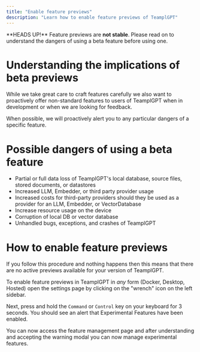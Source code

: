 ```yaml
---
title: "Enable feature previews"
description: "Learn how to enable feature previews of TeamplGPT"
---
```



<Callout type="error" emoji="️‼️">
  **HEADS UP!** Feature previews are <b>not stable</b>. Please read on to
  understand the dangers of using a beta feature before using one.
</Callout>

# Understanding the implications of beta previews

While we take great care to craft features carefully we also want to proactively offer non-standard features to users of TeamplGPT when in development or when we are looking for feedback.

When possible, we will proactively alert you to any particular dangers of a specific feature.

# Possible dangers of using a beta feature

- Partial or full data loss of TeamplGPT's local database, source files, stored documents, or datastores
- Increased LLM, Embedder, or third party provider usage
- Increased costs for third-party providers should they be used as a provider for an LLM, Embedder, or VectorDatabase
- Increase resource usage on the device
- Corruption of local DB or vector database
- Unhandled bugs, exceptions, and crashes of TeamplGPT

# How to enable feature previews

<Callout>
  If you follow this procedure and nothing happens then this means that there
  are no active previews available for your version of TeamplGPT.
</Callout>

To enable feature previews in TeamplGPT in _any_ form (Docker, Desktop, Hosted) open the settings page by clicking on the "wrench" icon on the left sidebar.

Next, press and hold the `Command` or `Control` key on your keyboard for 3 seconds. You should see an alert that Experimental Features have been enabled.

You can now access the feature management page and after understanding and accepting the warning modal you can now manage experimental features.
